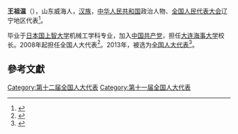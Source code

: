 '''王祖温'''（{{bd|1955年||}}），山东威海人，[[汉族|汉族]]，[[中华人民共和国|中华人民共和国]]政治人物、[[全国人民代表大会|全国人民代表大会]]辽宁地区代表<ref>{{cite web|author=新华网|title=第十一届全国人大代表|url=http://news.xinhuanet.com/ziliao/2008-03/03/content_7708230.htm?node=36628|publisher=新华网|accessdate=2014-01-07|archive-date=2014-01-10|archive-url=https://web.archive.org/web/20140110211415/http://news.xinhuanet.com/ziliao/2008-03/03/content_7708230.htm?node=36628|dead-url=no}}</ref>。

毕业于[[日本国上智大学|日本国上智大学]]机械工学科专业，加入[[中国共产党|中国共产党]]，担任[[大连海事大学|大连海事大学]]校长。2008年起担任全国人大代表<ref>{{cite news|title=全国人大代表信息-王祖温|url= http://210.82.31.1:8084/delegate/viewDelegate.action?dbid=110363|accessdate=2013-04-05|newspaper=全国人大网}}</ref>。2013年，被选为[[全国人大代表|全国人大代表]]<ref>{{cite news|title=全国人大代表信息-王祖温|url= http://210.82.31.1:8084/delegate/viewDelegate.action?dbid=120370|accessdate=2013-03-28|newspaper=全国人大网}}</ref>。

==參考文獻==
{{reflist}}
{{中国政治人物小作品}}

[[Category:第十二届全国人大代表|Category:第十二届全国人大代表]]
[[Category:第十一届全国人大代表|Category:第十一届全国人大代表]]